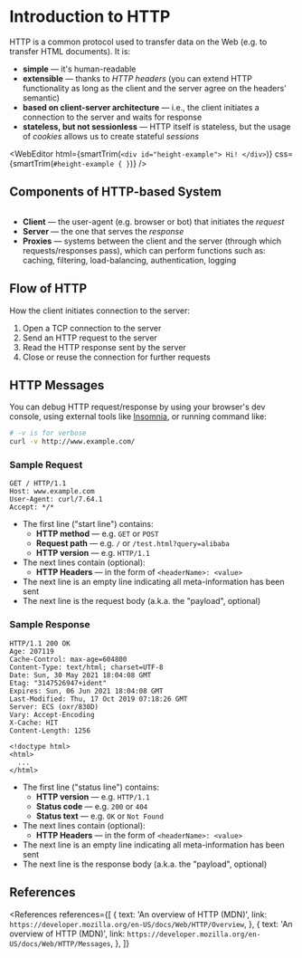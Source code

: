 
# Introduction to HTTP

HTTP is a common protocol used to transfer data on the Web (e.g. to transfer HTML documents). It is:

- **simple** &mdash; it's human-readable
- **extensible** &mdash; thanks to _HTTP headers_ (you can extend HTTP functionality as long as the client and the server agree on the headers' semantic)
- **based on client-server architecture** &mdash; i.e., the client initiates a connection to the server and waits for response
- **stateless, but not sessionless** &mdash; HTTP itself is stateless, but the usage of _cookies_ allows us to create stateful _sessions_

<WebEditor
  html={smartTrim(`
    <div id="height-example">
      Hi!
    </div>
  `)}
  css={smartTrim(`
    #height-example {
    }
  `)}
/>

## Components of HTTP-based System

<Image
  path="/res/web/http/client-server-chain.png"
  caption="Components of HTTP-based systems"
  sourceString="MDN"
  sourceLink="https://developer.mozilla.org/en-US/docs/Web/HTTP/Overview/client-server-chain.png"
/>

- **Client** &mdash; the user-agent (e.g. browser or bot) that initiates the _request_
- **Server** &mdash; the one that serves the _response_
- **Proxies** &mdash; systems between the client and the server (through which requests/responses pass),
  which can perform functions such as: caching, filtering, load-balancing, authentication, logging

## Flow of HTTP

How the client initiates connection to the server:

1. Open a TCP connection to the server
2. Send an HTTP request to the server
3. Read the HTTP response sent by the server
4. Close or reuse the connection for further requests

## HTTP Messages

You can debug HTTP request/response by using your browser's dev console,
using external tools like [Insomnia](https://insomnia.rest/),
or running command like:

```bash
# -v is for verbose
curl -v http://www.example.com/
```

### Sample Request

```http
GET / HTTP/1.1
Host: www.example.com
User-Agent: curl/7.64.1
Accept: */*
```

- The first line ("start line") contains:
  - **HTTP method** &mdash; e.g. `GET` or `POST`
  - **Request path** &mdash; e.g. `/` or `/test.html?query=alibaba`
  - **HTTP version** &mdash; e.g. `HTTP/1.1`
- The next lines contain (optional):
  - **HTTP Headers** &mdash; in the form of `<headerName>: <value>`
- The next line is an empty line indicating all meta-information has been sent
- The next line is the request body (a.k.a. the "payload", optional)

### Sample Response

```http
HTTP/1.1 200 OK
Age: 207119
Cache-Control: max-age=604800
Content-Type: text/html; charset=UTF-8
Date: Sun, 30 May 2021 18:04:08 GMT
Etag: "3147526947+ident"
Expires: Sun, 06 Jun 2021 18:04:08 GMT
Last-Modified: Thu, 17 Oct 2019 07:18:26 GMT
Server: ECS (oxr/830D)
Vary: Accept-Encoding
X-Cache: HIT
Content-Length: 1256

<!doctype html>
<html>
  ...
</html>
```

- The first line ("status line") contains:
  - **HTTP version** &mdash; e.g. `HTTP/1.1`
  - **Status code** &mdash; e.g. `200` or `404`
  - **Status text** &mdash; e.g. `OK` or `Not Found`
- The next lines contain (optional):
  - **HTTP Headers** &mdash; in the form of `<headerName>: <value>`
- The next line is an empty line indicating all meta-information has been sent
- The next line is the response body (a.k.a. the "payload", optional)

## References

<References
  references={[
    {
      text: 'An overview of HTTP (MDN)',
      link: `https://developer.mozilla.org/en-US/docs/Web/HTTP/Overview`,
    },
    {
      text: 'An overview of HTTP (MDN)',
      link: `https://developer.mozilla.org/en-US/docs/Web/HTTP/Messages`,
    },
  ]}
></References>
